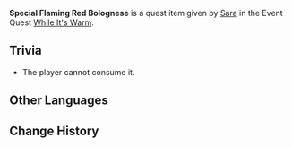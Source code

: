 {{Item Infobox
|id           = 100652
|image        = Item Flaming Red Bolognese.png
|type         = Quest Items
|description  = '''While It's Warm:''' A freshly served plate from [[Flaming Red Bolognese]]. It is a thing of fragile beauty.
|source1      = Given during [[While It's Warm]] (Day 3)
}}
'''Special Flaming Red Bolognese''' is a quest item given by [[Sara]] in the Event Quest [[While It's Warm]].

==Trivia==
* The player cannot consume it.

==Other Languages==
{{Other Languages
|default_hidden = 1
|en      = Special Flaming Red Bolognese
|zhs     = 特制的火火肉酱面
|zhs_rm  = Tèzhì de Huǒhuǒ Ròujiàng Miàn
|zht     = 特製的火火肉醬麵
|zht_rm  = Tèzhì de Huǒhuǒ Ròujiàng Miàn
|ja      = 特製完熟トマトのミートソース
|ja_rm   = Tokusei Kanjuku Tomato no Miitosoosu
|ko      = 특제 불꽃 미트 스파게티
|ko_rm   = Teukje Bulkkot Miteu Seupageti
|es      = Pasta a la boloñesa especial
|fr      = Pâtes à la bolognaise enflammées spéciales
|ru      = Особая паста с томатным соусом
|th      = Flaming Red Bolognese สูตรพิเศษ
|th_rm   = Flaming Red Bolognese Sut Phiset
|vi      = Mỳ Sốt Thịt Đặc Biệt
|de      = Besondere feurige Nudeln
|id      = Flaming Red Bolognese Spesial
|pt      = Macarrão à Bolonhesa Picante Especial
|tr      = Özel Alevli Bolonez
|it      = Spaghetti al ragù fiammante speciali
}}

==Change History==
{{Change History|1.1}}